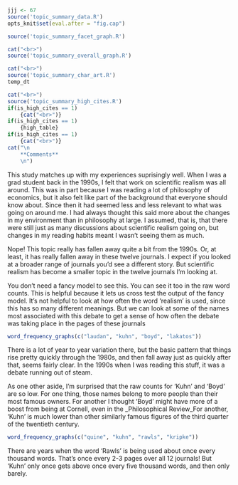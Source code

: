 ```r
jjj <- 67
source('topic_summary_data.R')
opts_knit$set(eval.after = "fig.cap")
```

```r
source('topic_summary_facet_graph.R')
```

```r
cat("<br>")
source('topic_summary_overall_graph.R')
```

```r
cat("<br>")
source('topic_summary_char_art.R')
temp_dt
```

```r
cat("<br>")
source('topic_summary_high_cites.R')
if(is_high_cites == 1)
	{cat("<br>")}
if(is_high_cites == 1)
	{high_table}
if(is_high_cites == 1)
	{cat("<br>")}
cat("\n
	**Comments**
	\n")
```

This study matches up with my experiences suprisingly well. When I was a grad student back in the 1990s, I felt that work on scientific realism was all around. This was in part because I was reading a lot of philosophy of economics, but it also felt like part of the background that everyone should know about. Since then it had seemed less and less relevant to what was going on around me. I had always thought this said more about the changes in my environment than in philosophy at large. I assumed, that is, that there were still just as many discussions about scientific realism going on, but changes in my reading habits meant I wasn't seeing them as much.

Nope! This topic really has fallen away quite a bit from the 1990s. Or, at least, it has really fallen away in these twelve journals. I expect if you looked at a broader range of journals you'd see a different story. But scientific realism has become a smaller topic in the twelve journals I'm looking at.

You don't need a fancy model to see this. You can see it too in the raw word counts. This is helpful because it lets us cross test the output of the fancy model. It's not helpful to look at how often the word 'realism' is used, since this has so many different meanings. But we can look at some of the names most associated with this debate to get a sense of how often the debate was taking place in the pages of these journals

```r
word_frequency_graphs(c("laudan", "kuhn", "boyd", "lakatos"))
```

There is a lot of year to year variation there, but the basic pattern that things rise pretty quickly through the 1980s, and then fall away just as quickly after that, seems fairly clear. In the 1990s when I was reading this stuff, it was a debate running out of steam. 

As one other aside, I'm surprised that the raw counts for 'Kuhn' and 'Boyd' are so low. For one thing, those names belong to more people than their most famous owners. For another I thought 'Boyd' might have more of a boost from being at Cornell, even in the _Philosophical Review_For another, 'Kuhn' is much lower than other similarly famous figures of the third quarter of the twentieth century.

```r
word_frequency_graphs(c("quine", "kuhn", "rawls", "kripke"))
```

There are years when the word 'Rawls' is being used about once every thousand words. That's once every 2-3 pages over all 12 journals! But 'Kuhn' only once gets above once every five thousand words, and then only barely.
